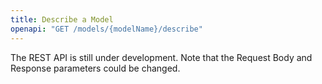 ```yaml
---
title: Describe a Model
openapi: "GET /models/{modelName}/describe"
---
```


<Warning>

The REST API is still under development. Note that the Request Body and Response parameters could be changed.

</Warning>